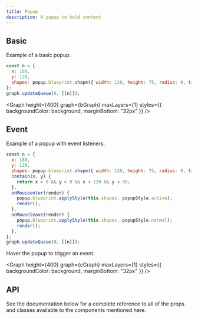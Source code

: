 ```yaml
---
title: Popup
description: A popup to hold content
---
```


## Basic

Example of a basic popup.

```js
const n = {
  x: 180,
  y: 120,
  shapes: popup.blueprint.shape({ width: 120, height: 75, radius: 9, triangleWidth: 18, triangleHeight: 10 }, popupStyle.normal),
};
graph.updateQueue(0, [[n]]);
```

<Graph height={400} graph={bGraph} maxLayers={1} styles={{ backgroundColor: background, marginBottom: "32px" }} />

## Event

Example of a popup with event listeners.

```js
const n = {
  x: 180,
  y: 120,
  shapes: popup.blueprint.shape({ width: 120, height: 75, radius: 9, triangleWidth: 18, triangleHeight: 10 }, popupStyle.normal),
  contain(x, y) {
    return x > 0 && y > 0 && x < 120 && y < 90;
  },
  onMouseenter(render) {
    popup.blueprint.applyStyle(this.shapes, popupStyle.active);
    render();
  },
  onMouseleave(render) {
    popup.blueprint.applyStyle(this.shapes, popupStyle.normal);
    render();
  },
};
graph.updateQueue(0, [[n]]);
```

Hover the popup to trigger an event.

<Graph height={400} graph={cGraph} maxLayers={1} styles={{ backgroundColor: background, marginBottom: "32px" }} />

## API

See the documentation below for a complete reference to all of the props and classes available to the components mentioned here.
